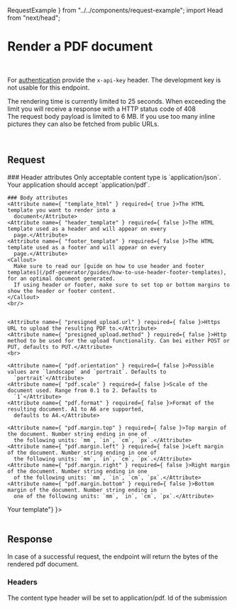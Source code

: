   RequestExample
} from "../../components/request-example"; import Head from "next/head";

<Head>
  <title>Render your PDF document | doqs.dev</title>
</Head>

# Render a PDF document

<Endpoint method="POST" path="/pdf-generator/render"/>
<br/>

For [authentication](/authentication) provide the `x-api-key` header. The development key is not usable for this endpoint.
<br/>

<Callout>The rendering time is currently limited to 25 seconds. When exceeding the limit you will receive a response with a HTTP status code of 408</Callout>
<br/>
<Callout>The request body payload is limited to 6 MB. If you use too many inline pictures they can also be fetched from public URLs.</Callout>

<br/>

## Request
<Grid>
  <div>
    ### Header attributes
    <Attribute name={ "content-type" } required={ true }>
      Only acceptable content type is `application/json`.
    </Attribute>
    <Attribute name={ "Accept" } required={ true }>
      Your application should accept `application/pdf`.
    </Attribute>

    ### Body attributes
    <Attribute name={ "template_html" } required={ true }>The HTML template you want to render into a
      document</Attribute>
    <Attribute name={ "header_template" } required={ false }>The HTML template used as a header and will appear on every
      page.</Attribute>
    <Attribute name={ "footer_template" } required={ false }>The HTML template used as a footer and will appear on every
      page.</Attribute>
    <Callout>
      Make sure to read our [guide on how to use header and footer templates](/pdf-generator/guides/how-to-use-header-footer-templates), for an optimal document generated.
      If using header or footer, make sure to set top or bottom margins to show the header or footer content.
    </Callout>
    <br/>


    <Attribute name={ "presigned_upload.url" } required={ false }>Https URL to upload the resulting PDF to.</Attribute>
    <Attribute name={ "presigned_upload.method" } required={ false }>Http method to be used for the upload functionality. Can bei either POST or PUT, defaults to PUT.</Attribute>
    <br>

    <Attribute name={ "pdf.orientation" } required={ false }>Possible values are `landscape` and `portrait`. Defaults to
      `portrait`</Attribute>
    <Attribute name={ "pdf.scale" } required={ false }>Scale of the document used. Range from 0.1 to 2. Defaults to
      `1`</Attribute>
    <Attribute name={ "pdf.format" } required={ false }>Format of the resulting document. A1 to A6 are supported,
      defaults to A4.</Attribute>

    <Attribute name={ "pdf.margin.top" } required={ false }>Top margin of the document. Number string ending in one of
      the following units: `mm`, `in`, `cm`, `px`.</Attribute>
    <Attribute name={ "pdf.margin.left" } required={ false }>Left margin of the document. Number string ending in one of
      the following units: `mm`, `in`, `cm`, `px`.</Attribute>
    <Attribute name={ "pdf.margin.right" } required={ false }>Right margin of the document. Number string ending in one
      of the following units: `mm`, `in`, `cm`, `px`.</Attribute>
    <Attribute name={ "pdf.margin.bottom" } required={ false }>Bottom margin of the document. Number string ending in
      one of the following units: `mm`, `in`, `cm`, `px`.</Attribute>
  </div>
  <div className={ "relative" }>
    <div className="sticky top-0">
      <RequestExample method={ 'post' } url={ '/pdf-generator/render' } headers={ {
        "x-api-key": "your-api-key",
        "content-type": "application/json"
      } } json={ {"template_html": "<html>Your template</html>"} }></RequestExample>
    </div>
  </div>
</Grid>

<br/>

## Response
In case of a successful request, the endpoint will return the bytes of the rendered pdf document.

### Headers
<Grid>
  <div>
    <Attribute name={ "content-type" }>The content type header will be set to application/pdf.</Attribute>
    <Attribute name={ "x-submission-id" }>Id of the submission</Attribute>
  </div>
  <div/>
</Grid>